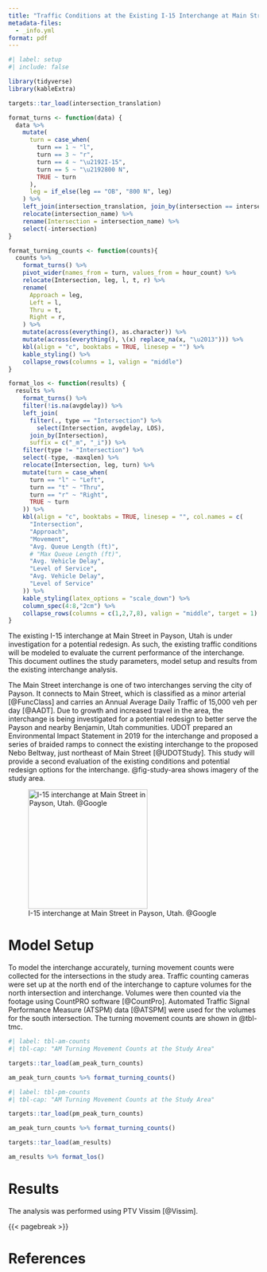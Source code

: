 ```yaml
---
title: "Traffic Conditions at the Existing I-15 Interchange at Main Street in Payson, Utah"
metadata-files:
  - _info.yml
format: pdf
---
```


```r
#| label: setup
#| include: false

library(tidyverse)
library(kableExtra)

targets::tar_load(intersection_translation)

format_turns <- function(data) {
  data %>% 
    mutate(
      turn = case_when(
        turn == 1 ~ "l",
        turn == 3 ~ "r",
        turn == 4 ~ "\u2192I-15",
        turn == 5 ~ "\u2192800 N",
        TRUE ~ turn
      ),
      leg = if_else(leg == "OB", "800 N", leg)
    ) %>% 
    left_join(intersection_translation, join_by(intersection == intersection_num)) %>% 
    relocate(intersection_name) %>% 
    rename(Intersection = intersection_name) %>% 
    select(-intersection)
}

format_turning_counts <- function(counts){
  counts %>% 
    format_turns() %>% 
    pivot_wider(names_from = turn, values_from = hour_count) %>% 
    relocate(Intersection, leg, l, t, r) %>% 
    rename(
      Approach = leg,
      Left = l,
      Thru = t,
      Right = r,
    ) %>% 
    mutate(across(everything(), as.character)) %>% 
    mutate(across(everything(), \(x) replace_na(x, "\u2013"))) %>% 
    kbl(align = "c", booktabs = TRUE, linesep = "") %>% 
    kable_styling() %>% 
    collapse_rows(columns = 1, valign = "middle")
}

format_los <- function(results) {
  results %>% 
    format_turns() %>% 
    filter(!is.na(avgdelay)) %>% 
    left_join(
      filter(., type == "Intersection") %>% 
        select(Intersection, avgdelay, LOS),
      join_by(Intersection),
      suffix = c("_m", "_i")) %>% 
    filter(type != "Intersection") %>% 
    select(-type, -maxqlen) %>% 
    relocate(Intersection, leg, turn) %>% 
    mutate(turn = case_when(
      turn == "l" ~ "Left",
      turn == "t" ~ "Thru",
      turn == "r" ~ "Right",
      TRUE ~ turn
    )) %>% 
    kbl(align = "c", booktabs = TRUE, linesep = "", col.names = c(
      "Intersection",
      "Approach",
      "Movement",
      "Avg. Queue Length (ft)",
      # "Max Queue Length (ft)",
      "Avg. Vehicle Delay",
      "Level of Service",
      "Avg. Vehicle Delay",
      "Level of Service"
    )) %>% 
    kable_styling(latex_options = "scale_down") %>%
    column_spec(4:8,"2cm") %>% 
    collapse_rows(columns = c(1,2,7,8), valign = "middle", target = 1)
}
```

The existing I-15 interchange at Main Street in Payson, Utah is under investigation for a potential redesign. As such, the existing traffic conditions will be modeled to evaluate the current performance of the interchange. This document outlines the study parameters, model setup and results from the existing interchange analysis.

The Main Street interchange is one of two interchanges serving the city of Payson. It connects to Main Street, which is classified as a minor arterial [@FuncClass] and carries an Annual Average Daily Traffic of 15,000 veh per day [@AADT]. Due to growth and increased travel in the area, the interchange is being investigated for a potential redesign to better serve the Payson and nearby Benjamin, Utah communities. UDOT prepared an Environmental Impact Statement in 2019 for the interchange and proposed a series of braided ramps to connect the existing interchange to the proposed Nebo Beltway, just northeast of Main Street [@UDOTStudy]. This study will provide a second evaluation of the existing conditions and potential redesign options for the interchange. @fig-study-area shows imagery of the study area.

![I-15 interchange at Main Street in Payson, Utah. @Google](figures/study_area.png){#fig-study-area fig-pos=H height="2.5in"}

# Model Setup

To model the interchange accurately, turning movement counts were collected for the intersections in the study area. Traffic counting cameras were set up at the north end of the interchange to capture volumes for the north intersection and interchange. Volumes were then counted via the footage using CountPRO software [@CountPro]. Automated Traffic Signal Performance Measure (ATSPM) data [@ATSPM] were used for the volumes for the south intersection. The turning movement counts are shown in @tbl-tmc.

```r
#| label: tbl-am-counts
#| tbl-cap: "AM Turning Movement Counts at the Study Area"

targets::tar_load(am_peak_turn_counts)

am_peak_turn_counts %>% format_turning_counts()
```

```r
#| label: tbl-pm-counts
#| tbl-cap: "AM Turning Movement Counts at the Study Area"

targets::tar_load(pm_peak_turn_counts)

am_peak_turn_counts %>% format_turning_counts()
```


```r

targets::tar_load(am_results)

am_results %>% format_los()
```

# Results

The analysis was performed using PTV Vissim [@Vissim].

{{< pagebreak >}}

# References

::: {#refs}
:::




